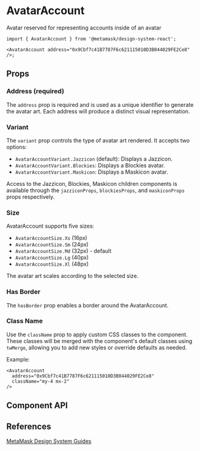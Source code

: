 

# AvatarAccount

Avatar reserved for representing accounts inside of an avatar

```tsx
import { AvatarAccount } from '@metamask/design-system-react';

<AvatarAccount address="0x9Cbf7c41B7787F6c621115010D3B044029FE2Ce8" />;
```

<Canvas of={AvatarAccountStories.Default} />

## Props

### Address (required)

The `address` prop is required and is used as a unique identifier to generate the avatar art. Each address will produce a distinct visual representation.

<Canvas of={AvatarAccountStories.Address} />

### Variant

The `variant` prop controls the type of avatar art rendered. It accepts two options:

- `AvatarAccountVariant.Jazzicon` (default): Displays a Jazzicon.
- `AvatarAccountVariant.Blockies`: Displays a Blockies avatar.
- `AvatarAccountVariant.Maskicon`: Displays a Maskicon avatar.

Access to the Jazzicon, Blockies, Maskicon children components is available through the `jazziconProps`, `blockiesProps`, and `maskiconProps` props respectively.

<Canvas of={AvatarAccountStories.Variant} />

### Size

AvatarAccount supports five sizes:

- `AvatarAccountSize.Xs` (16px)
- `AvatarAccountSize.Sm` (24px)
- `AvatarAccountSize.Md` (32px) - default
- `AvatarAccountSize.Lg` (40px)
- `AvatarAccountSize.Xl` (48px)

The avatar art scales according to the selected size.

<Canvas of={AvatarAccountStories.Size} />

### Has Border

The `hasBorder` prop enables a border around the AvatarAccount.

<Canvas of={AvatarAccountStories.HasBorder} />

### Class Name

Use the `className` prop to apply custom CSS classes to the component. These classes will be merged with the component's default classes using `twMerge`, allowing you to add new styles or override defaults as needed.

Example:

```tsx
<AvatarAccount
  address="0x9Cbf7c41B7787F6c621115010D3B044029FE2Ce8"
  className="my-4 mx-2"
/>
```

## Component API

<Controls of={AvatarAccountStories.Default} />

## References

[MetaMask Design System Guides](https://www.notion.so/MetaMask-Design-System-Guides-Design-f86ecc914d6b4eb6873a122b83c12940)
